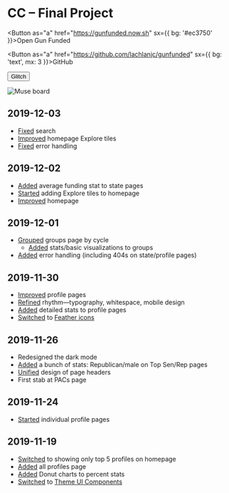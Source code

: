 
# CC – Final Project

<Button as="a" href="https://gunfunded.now.sh" sx={{ bg: '#ec3750' }}>Open Gun Funded</Button>

<Button as="a" href="https://github.com/lachlanjc/gunfunded" sx={{ bg: 'text', mx: 3 }}>GitHub</Button>

<Button as="a" href="https://glitch.com/~gunfunded">Glitch</Button>

![Muse board](https://d2wkqk610zk1ag.cloudfront.net/items/0W3g1n0o1X3U3Z3G372K/m21b304bhgfz2b0jgzafgnjtr1by2qz2.png)

## 2019-12-03

- [Fixed](https://github.com/lachlanjc/gunfunded/commit/0835dbbc863d339a35f3e489bbf95481c69bc508) search
- [Improved](https://github.com/lachlanjc/gunfunded/commit/a23d579b799f890e69b23f9e8a8f812dfb18bdf2) homepage Explore tiles
- [Fixed](https://github.com/lachlanjc/gunfunded/commit/d4843b54a712d5967a66cb4e1b6f7f898cd8185e) error handling

## 2019-12-02

- [Added](https://github.com/lachlanjc/gunfunded/commit/b79abfddb43c7b62ed480805bd8412ee4dfdbf0d) average funding stat to state pages
- [Started](https://github.com/lachlanjc/gunfunded/commit/fcd323fbb8958fb22149678f2b61f3385218c8c1) adding Explore tiles to homepage
- [Improved](https://github.com/lachlanjc/gunfunded/commit/290c4158e6536585bec96893562ebd88532386e0) homepage

## 2019-12-01

- [Grouped](https://github.com/lachlanjc/gunfunded/commit/337401fd3d766e76d7f66d6abd2c7084ffcd33a6) groups page by cycle
	- [Added](https://github.com/lachlanjc/gunfunded/commit/e458750066ba71b294031bb25f6a247e72261a1b) stats/basic visualizations to groups
- [Added](https://github.com/lachlanjc/gunfunded/commit/337401fd3d766e76d7f66d6abd2c7084ffcd33a6) error handling (including 404s on state/profile pages)

## 2019-11-30

- [Improved](https://github.com/lachlanjc/gunfunded/commit/a5ef8ca1a0b900c2cc0852d95c7c76bdcdf32c01) profile pages
- [Refined](https://github.com/lachlanjc/gunfunded/commit/d298348cb867020bb7c0a2c847a3953448f051a5) rhythm—typography, whitespace, mobile design
- [Added](https://github.com/lachlanjc/gunfunded/commit/f206070ac3c98d97c4175408b145ee62c632dd6d) detailed stats to profile pages
- [Switched](https://github.com/lachlanjc/gunfunded/commit/114f3017e231327f3cf833dc89a297d0457e0fae) to [Feather icons](https://feathericons.com)

## 2019-11-26

- Redesigned the dark mode
- [Added](https://github.com/lachlanjc/gunfunded/commit/1b8329ee939d40ada2ee6baa202acf1d6dab3d11) a bunch of stats: Republican/male on Top Sen/Rep pages
- [Unified](https://github.com/lachlanjc/gunfunded/commit/eb930e59adde3d46db6730e3df1f1f09f85921ef) design of page headers
- First stab at PACs page

## 2019-11-24

- [Started](https://github.com/lachlanjc/gunfunded/commit/eb930e59adde3d46db6730e3df1f1f09f85921ef) individual profile pages

## 2019-11-19

- [Switched](https://github.com/lachlanjc/gunfunded/commit/577cf3ce074c8e1ac63c9e3c22703b76831a3a60) to showing only top 5 profiles on homepage
- [Added](https://github.com/lachlanjc/gunfunded/commit/d131d33d0e9f8190b3f15c18051dd2907190e8e5) all profiles page
- [Added](https://github.com/lachlanjc/gunfunded/commit/4251f5c9758bf63980e8067fd0a255f37d8f75c8) Donut charts to percent stats
- [Switched](https://github.com/lachlanjc/gunfunded/commit/3f4f53555ae95b7372df1486f1b9ac10b99c56a5) to [Theme UI Components](https://theme-ui.com/components)
